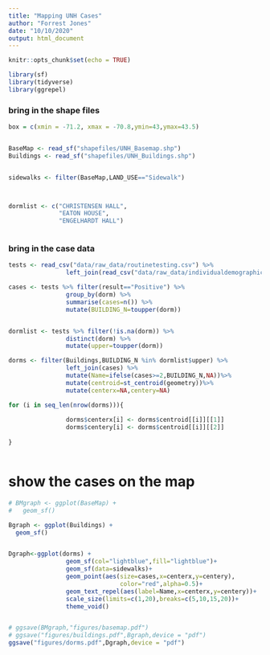 ```yaml
---
title: "Mapping UNH Cases"
author: "Forrest Jones"
date: "10/10/2020"
output: html_document
---
```


```r
knitr::opts_chunk$set(echo = TRUE)
```

```r
library(sf)
library(tidyverse)
library(ggrepel)


```

### bring in the shape files
```r

box = c(xmin = -71.2, xmax = -70.8,ymin=43,ymax=43.5)


BaseMap <- read_sf("shapefiles/UNH_Basemap.shp")
Buildings <- read_sf("shapefiles/UNH_Buildings.shp")


sidewalks <- filter(BaseMap,LAND_USE=="Sidewalk")



dormlist <- c("CHRISTENSEN HALL",
              "EATON HOUSE",
              "ENGELHARDT HALL")



```


### bring in the case data
```r

tests <- read_csv("data/raw_data/routinetesting.csv") %>%
                left_join(read_csv("data/raw_data/individualdemographics.csv"))

cases <- tests %>% filter(result=="Positive") %>%
                group_by(dorm) %>%
                summarise(cases=n()) %>%
                mutate(BUILDING_N=toupper(dorm))


dormlist <- tests %>% filter(!is.na(dorm)) %>%
                distinct(dorm) %>%
                mutate(upper=toupper(dorm))

dorms <- filter(Buildings,BUILDING_N %in% dormlist$upper) %>%
                left_join(cases) %>%
                mutate(Name=ifelse(cases>=2,BUILDING_N,NA))%>%
                mutate(centroid=st_centroid(geometry))%>%
                mutate(centerx=NA,centery=NA)

for (i in seq_len(nrow(dorms))){
                
                dorms$centerx[i] <- dorms$centroid[[i]][[1]]
                dorms$centery[i] <- dorms$centroid[[i]][[2]]
                
}



```


# show the cases on the map



```r

# BMgraph <- ggplot(BaseMap) +
#   geom_sf()

Bgraph <- ggplot(Buildings) +
  geom_sf()


Dgraph<-ggplot(dorms) +
                geom_sf(col="lightblue",fill="lightblue")+
                geom_sf(data=sidewalks)+
                geom_point(aes(size=cases,x=centerx,y=centery),
                               color="red",alpha=0.5)+
                geom_text_repel(aes(label=Name,x=centerx,y=centery))+
                scale_size(limits=c(1,20),breaks=c(5,10,15,20))+
                theme_void()


# ggsave(BMgraph,"figures/basemap.pdf")
# ggsave("figures/buildings.pdf",Bgraph,device = "pdf")
ggsave("figures/dorms.pdf",Dgraph,device = "pdf")


```
